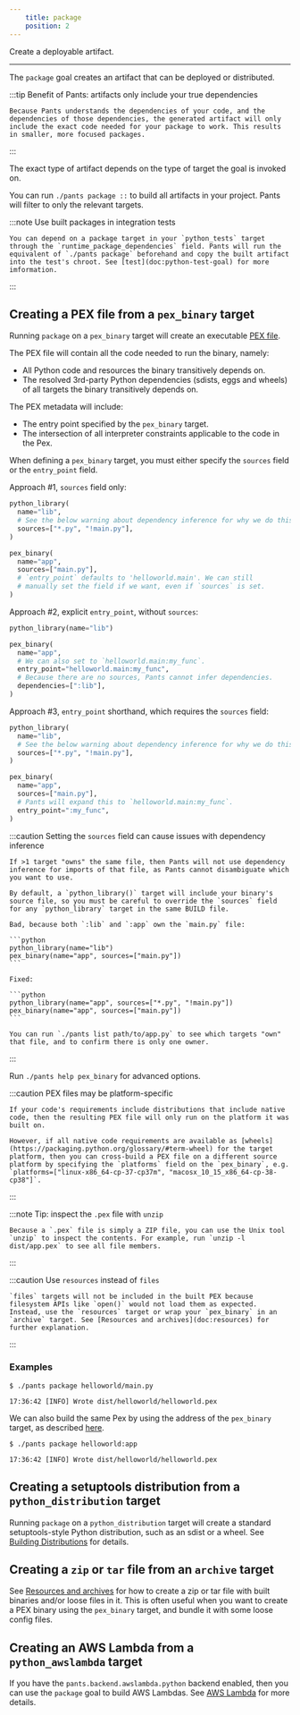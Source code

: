 ```yaml
---
    title: package
    position: 2
---
```



Create a deployable artifact.

---

The `package` goal creates an artifact that can be deployed or distributed.

:::tip Benefit of Pants: artifacts only include your true dependencies

    Because Pants understands the dependencies of your code, and the dependencies of those dependencies, the generated artifact will only include the exact code needed for your package to work. This results in smaller, more focused packages.

:::

The exact type of artifact depends on the type of target the goal is invoked on.

You can run `./pants package ::` to build all artifacts in your project. Pants will filter to only the relevant targets.

:::note Use built packages in integration tests

    You can depend on a package target in your `python_tests` target through the `runtime_package_dependencies` field. Pants will run the equivalent of `./pants package` beforehand and copy the built artifact into the test's chroot. See [test](doc:python-test-goal) for more imformation.

:::


## Creating a PEX file from a `pex_binary` target
Running `package` on a `pex_binary` target will create an executable [PEX file](doc:pex-files).

The PEX file will contain all the code needed to run the binary, namely:
- All Python code and resources the binary transitively depends on.
- The resolved 3rd-party Python dependencies (sdists, eggs and wheels) of all targets the binary transitively depends on.

The PEX metadata will include:
- The entry point specified by the `pex_binary` target.
- The intersection of all interpreter constraints applicable to the code in the Pex.

When defining a `pex_binary` target, you must either specify the `sources` field or the `entry_point` field.

Approach #1, `sources` field only:
```python title="helloworld/BUILD"
python_library(
  name="lib",
  # See the below warning about dependency inference for why we do this.
  sources=["*.py", "!main.py"],
)

pex_binary(
  name="app",
  sources=["main.py"],
  # `entry_point` defaults to 'helloworld.main'. We can still 
  # manually set the field if we want, even if `sources` is set.
)
```

Approach #2, explicit `entry_point`, without `sources`:
```python title="helloworld/BUILD"
python_library(name="lib")

pex_binary(
  name="app",
  # We can also set to `helloworld.main:my_func`.
  entry_point="helloworld.main:my_func",
  # Because there are no sources, Pants cannot infer dependencies.
  dependencies=[":lib"],
)
```

Approach #3, `entry_point` shorthand, which requires the `sources` field:
```python title="helloworld/BUILD"
python_library(
  name="lib",
  # See the below warning about dependency inference for why we do this.
  sources=["*.py", "!main.py"],
)

pex_binary(
  name="app",
  sources=["main.py"],
  # Pants will expand this to `helloworld.main:my_func`.
  entry_point=":my_func",
)
```



:::caution Setting the `sources` field can cause issues with dependency inference

    If >1 target "owns" the same file, then Pants will not use dependency inference for imports of that file, as Pants cannot disambiguate which you want to use.
    
    By default, a `python_library()` target will include your binary's source file, so you must be careful to override the `sources` field for any `python_library` target in the same BUILD file.
    
    Bad, because both `:lib` and `:app` own the `main.py` file:
    
    ```python
    python_library(name="lib")
    pex_binary(name="app", sources=["main.py"])
    ```
    
    Fixed:
    
    ```python
    python_library(name="app", sources=["*.py", "!main.py"])
    pex_binary(name="app", sources=["main.py"])
    ```
    
    You can run `./pants list path/to/app.py` to see which targets "own" that file, and to confirm there is only one owner.

:::

Run `./pants help pex_binary` for advanced options.

:::caution PEX files may be platform-specific

    If your code's requirements include distributions that include native code, then the resulting PEX file will only run on the platform it was built on. 
    
    However, if all native code requirements are available as [wheels](https://packaging.python.org/glossary/#term-wheel) for the target platform, then you can cross-build a PEX file on a different source platform by specifying the `platforms` field on the `pex_binary`, e.g. `platforms=["linux-x86_64-cp-37-cp37m", "macosx_10_15_x86_64-cp-38-cp38"]`.

:::



:::note Tip: inspect the `.pex` file with `unzip`

    Because a `.pex` file is simply a ZIP file, you can use the Unix tool `unzip` to inspect the contents. For example, run `unzip -l dist/app.pex` to see all file members.

:::



:::caution Use `resources` instead of `files`

    `files` targets will not be included in the built PEX because filesystem APIs like `open()` would not load them as expected. Instead, use the `resources` target or wrap your `pex_binary` in an `archive` target. See [Resources and archives](doc:resources) for further explanation.

:::

### Examples
```text title="Shell"
$ ./pants package helloworld/main.py

17:36:42 [INFO] Wrote dist/helloworld/helloworld.pex
```

We can also build the same Pex by using the address of the `pex_binary` target, as described [here](doc:targets).
```text title="Shell"
$ ./pants package helloworld:app

17:36:42 [INFO] Wrote dist/helloworld/helloworld.pex
```


## Creating a setuptools distribution from a `python_distribution` target
Running `package` on a `python_distribution` target will create a standard setuptools-style Python distribution, such as an sdist or a wheel. See [Building Distributions](doc:python-distributions) for details.
## Creating a `zip` or `tar` file from an `archive` target
See [Resources and archives](doc:resources) for how to create a zip or tar file with built binaries and/or loose files in it. This is often useful when you want to create a PEX binary using the `pex_binary` target, and bundle it with some loose config files.
## Creating an AWS Lambda from a `python_awslambda` target
If you have the `pants.backend.awslambda.python` backend enabled, then you can use the `package` goal to build AWS Lambdas. See [AWS Lambda](doc:awslambda-python) for more details.